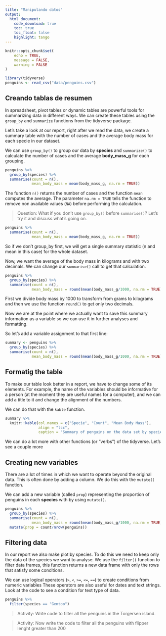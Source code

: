 ```yaml
---
title: "Manipulando datos"
output: 
  html_document:
    code_download: true
    toc: true
    toc_float: false
    highlight: tango
---
```


```r
knitr::opts_chunk$set(
	echo = TRUE,
	message = FALSE,
	warning = FALSE
)

library(tidyverse)
penguins <- read_csv("data/penguins.csv")
```

## Creando tablas de resumen

In spreadsheet, pivot tables or dynamic tables are powerful tools for summarizing data in different ways. We can create these tables using the `group_by` and `summarize` functions from the tidyverse package. 

Let's take a look at our report, right after we read the data, we create a summary table with the number of cases and the average body mass for each specie in our dataset.

We can use `group_by()` to group our data by **species** and `summarize()` to calculate the number of cases and the average **body_mass_g** for each grouping.

```r

penguins %>% 
  group_by(species) %>% 
  summarise(count = n(),
            mean_body_mass = mean(body_mass_g, na.rm = TRUE))

```

The function `n()` returns the number of cases and the function `mean` computes the average. The parameter `na.rm = TRUE` tells the function to remove non available values (`NA`) before performing the calculation.

> Question: What if you don’t use `group_by()` before `summarise()`? Let’s try it and discuss what’s going on.

```r
penguins %>% 
  summarise(count = n(),
            mean_body_mass = mean(body_mass_g, na.rm = TRUE))
```

So if we don't group_by first, we will get a single summary statistic (n and mean in this case) for the whole dataset.

Now, we want the average of the body mass in kilograms and with two decimals. We can change our `summarise()` call to get that calculation.  

```r
penguins %>% 
  group_by(species) %>% 
  summarise(count = n(),
            mean_body_mass = round(mean(body_mass_g/1000, na.rm = TRUE), 2))
```

First we divide body mass by 1000 to transform from grams to kilograms and then we use the function `round()` to get only two decimals.

Now we are at the point where we actually want to save this summary information as a variable so we can use it in further analyses and formatting.

So let's add a variable assignment to that first line:

```r
summary <- penguins %>% 
  group_by(species) %>% 
  summarise(count = n(),
            mean_body_mass = round(mean(body_mass_g/1000, na.rm = TRUE), 2))
```

## Formatig the table

To make our table look better in a report, we have to change some of its elements. For example, the name of the variables should be informative for a person (at the moment they are useful names for a computer), and we can add a title to it and change the alignment of the numbers.

We can do that with the `kable` function.

```r
summary %>% 
  knitr::kable(col.names = c("Specie", "Count", "Mean Body Mass"),
               align = "lcc",
               caption = "Summary of penguins on the data set by specie.")
```

We can do a lot more with other functions (or "verbs") of the tidyverse. Let's see a couple more

## Creating new variables

There are a lot of times in which we want to operate beyond the original data. This is often done by adding a column. We do this with the `mutate()` function.

We can add a new variable (called `prop`) representing the proportion of penguins in each **species** with by using `mutate()`. 

```r
penguins %>% 
  group_by(species) %>% 
  summarise(count = n(),
            mean_body_mass = round(mean(body_mass_g/1000, na.rm = TRUE), 2)) %>%
  mutate(prop = count/nrow(penguins))

```

## Filtering data

In our report we also make plot by species. To do this we need to keep only the data of the species we want to analyse.  We use the `filter()` function to filter data frames, this function returns a new data frame with only the rows that satisfy some conditions.

We can use logical operators (`>`, `<`, `>=`, `<=`, `==`) to create conditions from numeric variables  These operators are also useful for dates and text strings. Look at the code to see a condition for text type of data.

```r
penguins %>% 
  filter(species == "Gentoo")
```

> Activity: Write code to filter all the penguins in the Torgersen island.

> Activity: Now write the code to filter all the penguins with flipper lenght greater than 200

